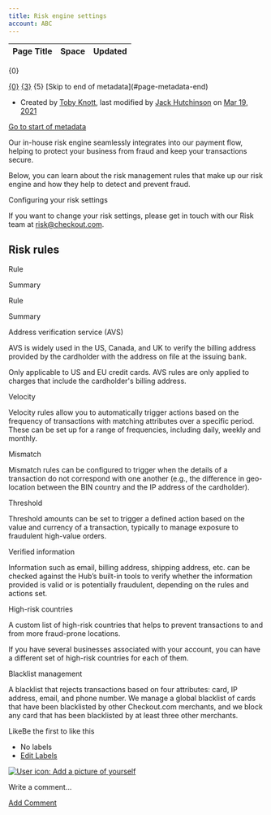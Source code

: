 ```yaml
---
title: Risk engine settings
account: ABC
---
```


<table class="aui"> <thead> <tr class="header"> <th class="search-result-title">Page Title</th> <th class="search-result-space">Space</th> <th class="search-result-date">Updated</th> </tr> </thead> </table> <p class="search-result-count">{0}</p> <tr class="search-result"> <td class="search-result-title"><a href="{1}" class="content-type-{2}"><span>{0}</span></a></td> <td class="search-result-space"><a class="space" href="/display/{4}/" title="{3}">{3}</a></td> <td class="search-result-date"><span class="date" title="{6}">{5}</span></td> </tr> [Skip to end of metadata](#page-metadata-end)

*   Created by [Toby Knott](    /display/~toby.knott
    ), last modified by [Jack Hutchinson](    /display/~jack.hutchinson
    ) on [Mar 19, 2021](/pages/diffpagesbyversion.action?pageId=2785511&selectedPageVersions=4&selectedPageVersions=5 "Show changes")

[Go to start of metadata](#page-metadata-start)

Our in-house risk engine seamlessly integrates into our payment flow, helping to protect your business from fraud and keep your transactions secure.

Below, you can learn about the risk management rules that make up our risk engine and how they help to detect and prevent fraud.

Configuring your risk settings

If you want to change your risk settings, please get in touch with our Risk team at risk@checkout.com.

Risk rules
----------

Rule

Summary

Rule

Summary

Address verification service (AVS)

AVS is widely used in the US, Canada, and UK to verify the billing address provided by the cardholder with the address on file at the issuing bank.

Only applicable to US and EU credit cards. AVS rules are only applied to charges that include the cardholder's billing address.

Velocity

Velocity rules allow you to automatically trigger actions based on the frequency of transactions with matching attributes over a specific period. These can be set up for a range of frequencies, including daily, weekly and monthly.

Mismatch

Mismatch rules can be configured to trigger when the details of a transaction do not correspond with one another (e.g., the difference in geo-location between the BIN country and the IP address of the cardholder).

Threshold

Threshold amounts can be set to trigger a defined action based on the value and currency of a transaction, typically to manage exposure to fraudulent high-value orders.

Verified information

Information such as email, billing address, shipping address, etc. can be checked against the Hub’s built-in tools to verify whether the information provided is valid or is potentially fraudulent, depending on the rules and actions set.

High-risk countries

A custom list of high-risk countries that helps to prevent transactions to and from more fraud-prone locations.

If you have several businesses associated with your account, you can have a different set of high-risk countries for each of them.

Blacklist management

A blacklist that rejects transactions based on four attributes: card, IP address, email, and phone number. We manage a global blacklist of cards that have been blacklisted by other Checkout.com merchants, and we block any card that has been blacklisted by at least three other merchants.

LikeBe the first to like this

*   No labels
*   [Edit Labels](# "Edit Labels (Type 'l')")

[![User icon: Add a picture of yourself](/s/en_GB/7901/abf7b35644d5a5d1d7e4b0969a83e8eb2b569fb5/_/images/icons/profilepics/add_profile_pic.svg)](/users/profile/editmyprofilepicture.action)

Write a comment…

[Add Comment](/display/DOCS/Risk+engine+settings?showComments=true&showCommentArea=true#addcomment)